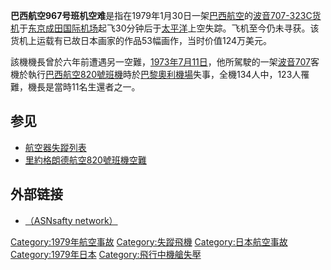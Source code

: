 {{Infobox Airliner accident
|name            = 巴西航空967号班机
|image           =File:Boeing 707-320C, Varig AN0486428.jpg
|caption         = 與失事貨機相似的波音707
|Date            = 1979年1月30日
|occurrence_type = Crash
|Site            = 推定[[太平洋|太平洋]]
|Origin          = {{JPN}}[[东京成田国际机场|东京成田国际机场]]
|Destination     = {{BRA}}[[里约热内卢/加利昂安东尼奥·卡洛斯·若比姆国际机场|里约热内卢/加利昂安东尼奥·卡洛斯·若比姆国际机场]]
|Crew            = 6
|injuries        = 0
|Fatalities      = 6（推定） 
|Survivors       = 0
|Aircraft Type   = [[波音707|波音707-323C]]
|Operator        = [[巴西航空|巴西航空]]
|Tail Number     = PP-VLU
}}

'''巴西航空967号班机空难'''是指在1979年1月30日一架[[巴西航空|巴西航空]]的[[波音707|波音707-323C货机]]于[[东京成田国际机场|东京成田国际机场]]起飞30分钟后于[[太平洋|太平洋]]上空失踪。飞机至今仍未寻获。该货机上运载有已故日本画家{{link-ja|间部学|マナブ間部}}的作品53幅画作，当时价值124万美元。

該機機長曾於六年前遭遇另一空難，[[1973年|1973年]][[7月11日|7月11日]]，他所駕駛的一架[[波音707|波音707]]客機於執行[[里約格朗德航空820號班機空難|巴西航空820號班機]]時於[[巴黎|巴黎]][[奧利機場|奧利機場]]失事，全機134人中，123人罹難，機長是當時11名生還者之一。

==参见==
*[[航空器失蹤列表|航空器失蹤列表]]
*[[里約格朗德航空820號班機空難|里約格朗德航空820號班機空難]]

==外部链接==
*[http://aviation-safety.net/database/record.php?id=19790130-0 （ASNsafty network）] {{WebCite|url=https://www.webcitation.org/6I20G4Sz7?url=http://aviation-safety.net/database/record.php?id=19790130-0 |date=20130711115214 |dateformat=iso }}
{{小作品}}
{{1979年航空事故}}

[[Category:1979年航空事故|Category:1979年航空事故]]
[[Category:失蹤飛機|Category:失蹤飛機]]
[[Category:日本航空事故|Category:日本航空事故]]
[[Category:1979年日本|Category:1979年日本]]
[[Category:飛行中機艙失壓|Category:飛行中機艙失壓]]